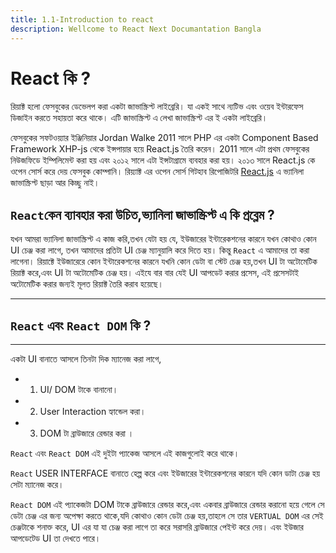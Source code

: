 ```yaml
---
title: 1.1-Introduction to react
description: Wellcome to React Next Documantation Bangla
---
```


## <h1 className="bg-gradient-to-r from-blue-500 to-gray-100 inline-block text-transparent bg-clip-text text-5xl"> React কি ?</h1>

রিয়াক্ট হলো ফেসবুকের ডেভেলপ করা একটা জাভাস্ক্রিপ্ট লাইব্রেরি। যা একই সাথে ন্যটিভ এবং ওয়েব ইন্টারফেস ডিজাইন করতে সহায়তা করে থাকে। এটি জাভাস্ক্রিপ্ট এ লেখা জাভাস্ক্রিপ্ট এর ই একটা লাইব্রেরি।

ফেসবুকের সফটওয়্যার ইঞ্জিনিয়ার Jordan Walke 2011 সালে PHP এর একটা Component Based Framework XHP-js থেকে ইন্সপায়ার হয়ে React.js তৈরি করেন। 2011 সালে এটা প্রথম ফেসবুকের নিউজফিডে ইম্পিলিমেন্ট করা হয় এবং ২০১২ সালে এটা ইন্সটাগ্রামে ব্যবহার করা হয়। ২০১৩ সালে React.js কে ওপেন সোর্স করে দেয় ফেসবুক কোম্পানি। রিয়্যাক্ট এর ওপেন সোর্স গিটহাব রিপোজিটরি [React.js](https://github.com/facebook/react) এ ভ্যানিলা জাভাস্ক্রিপ্ট ছাড়া আর কিচ্ছু নাই।

## `React`কেন ব্যাবহার করা উচিত,ভ্যানিলা জাভাস্ক্রিপ্ট এ কি প্রব্লেম ?

যখন আমরা ভ্যানিলা জাভাস্ক্রিপ্ট এ কাজ করি,তখন যেটা হয় যে, ইউজারের ইন্টারেকশনের কারনে যখন কোথাও কোন UI চেঞ্জ করা লাগে, তখন আমাদের প্রতিটা UI চেঞ্জ ম্যানুয়ালি করে দিতে হয়। কিন্তু `React` এ আমাদের তা করা লাগেনা। রিয়াক্টে ইউজারেরে কোন ইন্টারেকশনের কারনে যখনি কোন ডেটা বা স্টেট চেঞ্জ হয়,তখন UI টা অটোমেটিক রিয়াক্ট করে,এবং UI টা অটোমেটিক চেঞ্জ হয়। এইযে বার বার যেই UI আপডেট করার প্রসেস, এই প্রসেসটাই অটোমেটিক করার জন্যই মূলত রিয়াক্ট তৈরি করাব হয়েছে।

---

## `React` এবং `React DOM` কি ?

---

একটা UI বানাতে আসলে তিনটা দিক ম্যানেজ করা লাগে,

- 1. UI/ DOM টাকে বানানো।
- 2. User Interaction হ্যান্ডেল করা।
- 3. DOM টা ব্রাউজারে রেন্ডার করা ।

`React` এবং `React DOM` এই দুইটা প্যাকেজ আসলে এই কাজগুলোই করে থাকে।

`React` USER INTERFACE বানাতে হেল্প করে এবং ইউজারের ইন্টারেকশনের কারনে যদি কোন ডাটা চেঞ্জ হয় সেটা ম্যানেজ করে।

`React DOM` এই প্যাকেজটা DOM টাকে ব্রাউজারে রেন্ডার করে,এবং একবার ব্রাউজারে রেন্ডার করানো হয়ে গেলে সে ডেটা চেঞ্জ এর জন্য অপেক্ষা করতে থাকে,যদি কোথাও কোন ডেটা চেঞ্জ হয়,তাহলে সে তার `VERTUAL DOM` এর সেই চেঞ্জটাকে শনাক্ত করে, UI এর যা যা চেঞ্জ করা লাগে তা করে সরাসরি ব্রাউজারে পেইন্ট করে দেয়। এবং ইউজার আপডেটেড UI তা দেখতে পারে।

